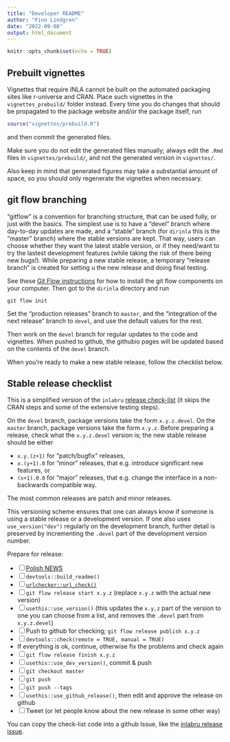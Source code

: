 ```yaml
---
title: "Developer README"
author: "Finn Lindgren"
date: "2022-09-08"
output: html_document
---
```


```r
knitr::opts_chunk$set(echo = TRUE)
```

## Prebuilt vignettes

Vignettes that require INLA cannot be built on the automated packaging sites
like r-universe and CRAN.  Place such vignettes in the `vignettes_prebuild/`
folder instead.  Every time you do changes that should be propagated to the package
website and/or the package itself, run
```r
source("vignettes/prebuild.R")
```
and then commit the generated files.

Make sure you do not edit the generated files manually; always edit the `.Rmd`
files in `vignettes/prebuild/`, and not the generated version in `vignettes/`.

Also keep in mind that generated figures may take a substantial amount of space, so
you should only regenerate the vignettes when necessary.

## git flow branching

"gitflow" is a convention for branching structure, that can be used fully, or just with the
basics. The simplest use is to have a "devel" branch where day-to-day updates are made,
and a "stable" branch (for `dirinla` this is the "master" branch) where the stable
versions are kept.  That way, users can choose whether they want the latest stable
version, or if they need/want to try the lastest development features (while taking the risk
of there being new bugs!).
While preparing a new stable release, a temporary "release branch" is created for setting
u the new release and doing final testing.

See these [Git Flow instructions](https://skoch.github.io/Git-Workflow/) for
how to install the git flow components on your computer.
Then got to the `dirinla` directory and run
```
git flow init
```
Set the "production releases" branch to `master`, and the "integration of the next release"
branch to `devel`, and use the default values for the rest.

Then work on the `devel` branch for regular updates to the code and vignettes.
When pushed to github, the githubio pages will be updated based on the contents
of the `devel` branch.

When you're ready to make a new stable release, follow the checklist below.

## Stable release checklist

This is a simplified version of the `inlabru` [release check-list](https://github.com/inlabru-org/inlabru/issues/139)
(it skips the CRAN steps and some of the extensive testing steps).

On the `devel` branch, package versions take the form `x.y.z.devel`.
On the `master` branch, package versions take the form `x.y.z`.
Before preparing a release, check what the `x.y.z.devel` version is; the new stable release
should be either

* `x.y.(z+1)` for "patch/bugfix" releases,
* `x.(y+1).0` for "minor" releases, that e.g. introduce significant new features, or
* `(x+1).0.0` for "major" releases, that e.g. change the interface in a non-backwards compatible way.

The most common releases are patch and minor releases.

This versioning scheme ensures that one can always know if someone is using a
stable release or a development version.  If one also uses `use_version("dev")`
regularly on the development branch, further detail is preserved by incrementing the `.devel`
part of the development version number.

Prepare for release:

* [ ] [Polish NEWS](https://style.tidyverse.org/news.html#news-release)
* [ ] `devtools::build_readme()`
* [ ] [`urlchecker::url_check()`](https://github.com/r-lib/urlchecker)
* [ ] `git flow release start x.y.z` (replace `x.y.z` with the actual new version)
* [ ] `usethis::use_version()` (this updates the `x.y.z` part of the version
       to one you can choose from a list,
       and removes the `.devel` part from `x.y.z.devel`)
* [ ] Push to github for checking; `git flow release publish x.y.z`
* [ ] `devtools::check(remote = TRUE, manual = TRUE)`
* If everything is ok, continue, otherwise fix the problems and check again
* [ ] `git flow release finish x.y.z`
* [ ] `usethis::use_dev_version()`, commit & push
* [ ] `git checkout master`
* [ ] `git push`
* [ ] `git push --tags`
* [ ] `usethis::use_github_release()`, then edit and approve the release on github
* [ ] Tweet (or let people know about the new release in some other way)

You can copy the check-list code into a github Issue, like the [inlabru release issue](https://github.com/inlabru-org/inlabru/issues/139).
